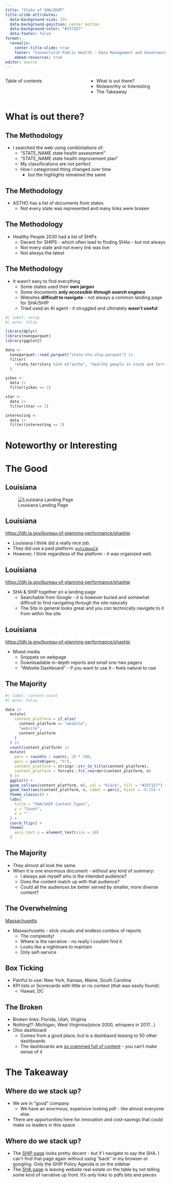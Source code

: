 ```yaml
---
title: "State of SHA/SHIP"
title-slide-attributes:
  data-background-size: 15%
  data-background-position: center bottom
  data-background-color: "#3371E7"
  data-footer: false
format: 
  revealjs:
    center-title-slide: true
    footer: "Connecticut Public Health - Data Management and Governance"
    embed-resources: true
editor: source
---
```



:::: {.columns}


::: {.column width="50%"}



Table of contents
:::

::: {.column width="50%"}
- What is out there?
- Noteworthy or Interesting
- The Takeaway
:::

::::

# What is out there? {background-color="#3371E7"}


## The Methodology
- I searched the web using combintations of:
  - "STATE_NAME state health assessment"
  - "STATE_NAME state health improvement plan"
  - My classifications are *not* perfect
  - How I categorized thing changed over time
    - but the highlights remained the same

## The Methodology
- ASTHO has a list of documents from states
  - Not every state was represented and many links were broken

## The Methodology
- Healthy People 2030 had a list of SHIPs
  - Decent for SHIPS - which often lead to finding SHAs - but not always
  - Not every state and not every link was live
  - Not always the latest

## The Methodology
- It wasn't easy  to find everything
  - Some states used their **own jargon**
  - Some documents ***only accessible through search engines***
  - Websites **difficult to navigate** - not always a common landing page for SHA/SHIP
  - Tried used an AI agent - it struggled and ultimately **wasn't useful**

```r
#| label: setup
#| echo: false

library(dplyr)
library(nanoparquet)
library(ggplot2)

data <-
  nanoparquet::read_parquet("state-sha-ship.parquet") |>
  filter(
    !state_territory %in% c("astho", "healthy people in state and territories")
  )

yikes <-
  data |>
  filter(yikes == 1)

star <-
  data |>
  filter(star == 1)

interesting <-
  data |>
  filter(interesting == 1)
```

# Noteworthy or Interesting {background-color="#3371E7"}

# The Good

## Louisiana
![Louisiana Landing Page](louisiana.png)

## Louisiana
[https://ldh.la.gov/bureau-of-planning-performance/shaship](Louisiana)

- Louisiana I think did a really nice job.
- They did use a paid platform: [`mySidewalk`](https://www.mysidewalk.com/)
- However, I think regardless of the platform - it was organized well.

## Louisiana
[https://ldh.la.gov/bureau-of-planning-performance/shaship](Louisiana)

  - SHA & SHIP together on a landing page
    - Searchable from Google - *it is however* buried and somewhat difficult
    to find navigating through the site naturally
    - The Site in general looks great and you *can* technically navigate to
    it from within the site 

## Louisiana
[https://ldh.la.gov/bureau-of-planning-performance/shaship](Louisiana)

  - Mixed media
    - Snippets on webpage
    - Downloadable in-depth reports and small one-two pagers
    - "Website Dashboard" - if you want to use it - feels natural to use

## The Majority

```r
#| label: content-count
#| echo: false

data |>
  mutate(
    content_platform = if_else(
      content_platform == "wesbite",
      "website",
      content_platform
    )
  ) |>
  count(content_platform) |>
  mutate(
    perc = round(n / sum(n), 2) * 100,
    perc = paste0(perc, "%"),
    content_platform = stringr::str_to_title(content_platform),
    content_platform = forcats::fct_reorder(content_platform, n)
  ) |>
  ggplot() +
  geom_col(aes(content_platform, n), col = "black", fill = "#3371E7") +
  geom_text(aes(content_platform, n, label = perc), hjust = -0.25) +
  theme_classic() +
  labs(
    title = "SHA/SHIP Content Types",
    y = "Count",
    x = ""
  ) +
  coord_flip() +
  theme(
    axis.text.y = element_text(size = 10)
  )

```

## The Majority

- They almost all look the same. 
- When it is one enormous document - without any kind of summary:
  - I always ask myself who is the intended audience?
  - Does the content match up with that audience?
  - Could all the audiences be better served by smaller, more diverse content?

## The Overwhelming
[Massachusetts](https://www.mass.gov/info-details/state-health-assessment-sha)

- Massachusetts - slick visuals and endless combos of reports
  - The complexity!
  - Where is the narrative - no really I couldnt find it
  - Looks like a nightmare to maintain
  - Only self-service


## Box Ticking
- Painful to use: New York, Kansas, Maine, South Carolina
- KPI lists or Scorecards with little or no context (that was easily found): 
  - Hawaii, DC

## The Broken
- Broken links: Florida, Utah, Virginia
- Nothing!?: Michigan, West Virginina(since 2000, whispers in 2017...)
- Ohio dashboard 
  - Comes from a good place; but is a dashbaord leasing to 50 other dashboards
  - The dashboards are 
  [so crammed full of content](https://analytics.das.ohio.gov/t/ODHDPPUB/views/SHA_FINAL_Domain_LeadingCausesDeath/02_COD?%3Aembed=y&%3AisGuestRedirectFromVizportal=y&%3Alinktarget=_self) - you can't make sense of it

# The Takeaway {background-color="#3371E7"}

## Where do we stack up?

- We are in "good" company
  - We have an enormous, expensive looking pdf - like almost everyone else.
- There are opportunities here for innovation and cost-savings that could
make us leaders in this space

## Where do we stack up?

- The [SHIP page](https://portal.ct.gov/dph/state-health-planning/healthy-connecticut/healthy-connecticut-2025)
looks pretty decent - but if I navigate to say the SHA. I can't find that page
again without using "back" in my browser or googling. Only the SHIP Policy Agenda
is on the sidebar
- The [SHA page](https://portal.ct.gov/dph/state-health-planning/healthy-connecticut/healthy-ct-2025-state-health-assessment) is leaving website real estate
on the table by not telling some kind of narrative up front. It's *only* links
to pdfs bits and pieces